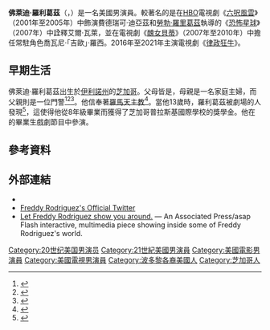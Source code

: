 {{noteTA
|T=zh-hk:費迪·洛迪格斯;zh-tw:佛萊迪·羅利葛茲;zh-cn:弗雷迪·罗德里格兹;
|G1=Show
|G2=Movie
|G3=TV
|1=zh-hk:費迪·洛迪格斯;zh-tw:佛萊迪·羅利葛茲;zh-cn:弗雷迪·罗德里格兹;
|2=zh-hk:費迪;zh-tw:佛萊迪;zh-cn:弗雷迪;
|3=zh-hk:洛迪格斯;zh-tw:羅利葛茲;zh-cn:罗德里格兹;
|4=zh-hk:費德里科;zh-tw:費德瑞可;zh-cn:费德里科;
}}
{{Infobox entertainer
| type = 男演員
| name = 佛萊迪·羅利葛茲
| englishname = {{lang|en|Freddy Rodriguez}}
| image = Freddy Rodriguez by David Shankbone.jpg
| caption = 2007年4月，羅利葛茲在[[翠貝卡電影節|翠貝卡電影節]]會場上
| birth_date = {{Birth date and age|1975|1|17|mf=y}}
| birth_place = 美國[[伊利諾州|伊利諾州]][[芝加哥|芝加哥]]
| education = {{link-en|林肯公園高中 (芝加哥)|Lincoln Park High School (Chicago)|林肯公園高中}}
| occupation = 演員
| years_active = 1993年至今
}}
'''佛萊迪·羅利葛茲'''（{{lang-en|Freddy Rodriguez}}，{{bd|1975年|1月17日||}}）是一名美國男演員。較著名的是在[[HBO|HBO]]電視劇《[[六呎風雲|六呎風雲]]》（2001年至2005年）中飾演費德瑞可·迪亞茲和[[勞勃·羅里葛茲|勞勃·羅里葛茲]]執導的《[[恐怖星球|恐怖星球]]》（2007年）中詮釋艾爾·瓦萊，並在電視劇《[[醜女貝蒂|醜女貝蒂]]》（2007年至2010年）中擔任常駐角色喬瓦尼·「吉歐」·羅西。2016年至2021年主演電視劇《[[律政狂牛|律政狂牛]]》。

== 早期生活 ==
佛萊迪·羅利葛茲出生於[[伊利諾州|伊利諾州]]的[[芝加哥|芝加哥]]。父母皆是{{link-en|波多黎各白人|White Puerto Ricans}}，母親是一名家庭主婦，而父親則是一位門警<ref>{{cite web |url=http://www.filmreference.com/film/63/Freddy-Rodriguez.html |title=Freddy Rodriguez Biography (1975-) |publisher=Filmreference.com |date= |accessdate=2013-02-20 |archive-date=2018-03-19 |archive-url=https://web.archive.org/web/20180319084913/http://www.filmreference.com/film/63/Freddy-Rodriguez.html |dead-url=no }}</ref><ref>{{cite web |url=http://www.chicagotribune.com/entertainment/movies/chi-0703300193apr01,1,6990541.story?coll=chi-ent_movies-hed&ctrack=1&cset=true |title=''Chicago Tribune'' article |publisher=Chicagotribune.com |date= |accessdate=2013-02-20 |archive-date=2021-03-01 |archive-url=https://web.archive.org/web/20210301042531/https://www.chicagotribune.com/ }}</ref><ref>{{Cite web |url=http://www.sdlatinofilm.com/guests_top10.html |title=San Diego Film Festival |accessdate=2015-06-19 |archive-date=2006-10-19 |archive-url=https://web.archive.org/web/20061019075319/http://www.sdlatinofilm.com/guests_top10.html |dead-url=no }}</ref>。他信奉著[[天主教會|羅馬天主教]]<ref>{{cite web|last=Kozlowski|first=Carl|url=http://www.relevantmagazine.com/culture/film/features/3843-freddy-rodriguez|title=Freddy Rodriguez|work=[[Relevant_Magazine|Relevant Magazine]]|quote=While speaking about his upbringing in a Puerto Rican Catholic family,...|date=|accessdate=2010-06-25|archive-date=2020-08-13|archive-url=https://web.archive.org/web/20200813025814/https://relevantmagazine.com/culture/film/features/3843-freddy-rodriguez|dead-url=no}}</ref>。當他13歲時，羅利葛茲被劇場的人發現<ref>{{cite news | title = In Step With: Freddy Rodriguez | publisher = Parade Magazine | date = March 30, 2004 | url = http://www.parade.com/articles/editions/2004/edition_05-30-2004/in_step_with_0 | accessdate = 2015-06-19 | archive-date = 2008-12-05 | archive-url = https://web.archive.org/web/20081205083147/http://www.parade.com/articles/editions/2004/edition_05-30-2004/in_step_with_0 | dead-url = no }}</ref>，這使得他從8年級畢業而獲得了芝加哥普拉斯基國際學校的獎學金。他在{{link-en|林肯公園高中 (芝加哥)|Lincoln Park High School (Chicago)|林肯公園高中}}的畢業生戲劇節目中參演。

== 參考資料 ==
{{Reflist}}

== 外部連結 ==
{{Commons category|Freddy Rodriguez}}
*{{IMDb name|id=0735843|name=Freddy Rodriguez}}
*[http://twitter.com/FreddyRdriguez Freddy Rodriguez's Official Twitter] {{Wayback|url=http://twitter.com/FreddyRdriguez |date=20201130155802 }}
*[https://web.archive.org/web/20070421100009/http://asap.ap.org/data/interactives/_entertainment/freddy/ Let Freddy Rodriguez show you around.] — An Associated Press/asap Flash interactive, multimedia piece showing inside some of Freddy Rodriguez's world.
{{21世纪00年代美國演員工會獎最佳戲劇影集整體演出}}
{{Authority control}}
{{DEFAULTSORT:Rodriguez, Freddy}}
[[Category:20世纪美国男演员|Category:20世纪美国男演员]]
[[Category:21世紀美國男演員|Category:21世紀美國男演員]]
[[Category:美國電影男演員|Category:美國電影男演員]]
[[Category:美國電視男演員|Category:美國電視男演員]]
[[Category:波多黎各裔美國人|Category:波多黎各裔美國人]]
[[Category:芝加哥人|Category:芝加哥人]]